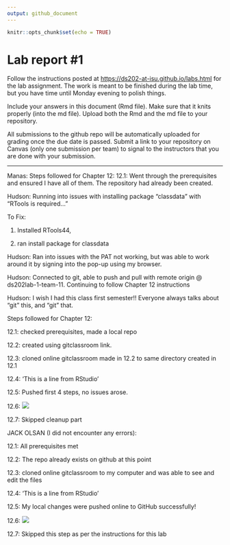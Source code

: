 ```yaml
---
output: github_document
---
```


<!-- README.md is generated from README.Rmd. Please edit the README.Rmd file -->

```r
knitr::opts_chunk$set(echo = TRUE)
```

# Lab report #1

Follow the instructions posted at <https://ds202-at-isu.github.io/labs.html> for the lab assignment. The work is meant to be finished during the lab time, but you have time until Monday evening to polish things.

Include your answers in this document (Rmd file). Make sure that it knits properly (into the md file). Upload both the Rmd and the md file to your repository.

All submissions to the github repo will be automatically uploaded for grading once the due date is passed. Submit a link to your repository on Canvas (only one submission per team) to signal to the instructors that you are done with your submission.

------------------------------------------------------------------------
Manas: 
Steps followed for Chapter 12:
12.1: Went through the prerequisites and ensured I have all of them. The repository had already been created.

Hudson: Running into issues with installing package "classdata" with "RTools is required..."

To Fix:

1.  Installed RTools44,

2.  ran install package for classdata

Hudson: Ran into issues with the PAT not working, but was able to work around it by signing into the pop-up using my browser.

Hudson: Connected to git, able to push and pull with remote origin \@ ds202lab-1-team-11. Continuing to follow Chapter 12 instructions

Hudson: I wish I had this class first semester!! Everyone always talks about "git" this, and "git" that.

Steps followed for Chapter 12:

12.1: checked prerequisites, made a local repo

12.2: created using gitclassroom link.

12.3: cloned online gitclassroom made in 12.2 to same directory created in 12.1

12.4: 'This is a line from RStudio'

12.5: Pushed first 4 steps, no issues arose.

12.6: ![](Screenshot 2024-09-18 182338.png)

12.7: Skipped cleanup part

JACK OLSAN (I did not encounter any errors):

12.1: All prerequisites met

12.2: The repo already exists on github at this point

12.3: cloned online gitclassroom to my computer and was able to see and edit the files

12.4: ‘This is a line from RStudio’

12.5: My local changes were pushed online to GitHub successfully!

12.6: ![](JackOPushScreenshot.png)

12.7: Skipped this step as per the instructions for this lab
